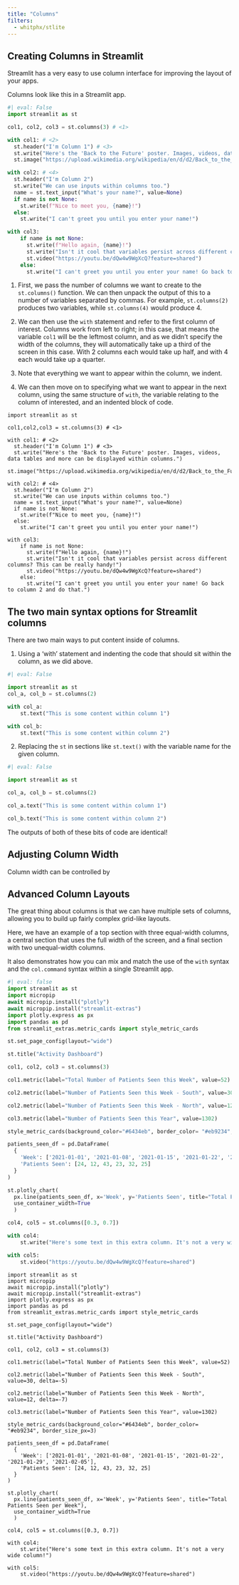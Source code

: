 ```yaml
---
title: "Columns"
filters:
  - whitphx/stlite
---
```


## Creating Columns in Streamlit

Streamlit has a very easy to use column interface for improving the layout of your apps.

Columns look like this in a Streamlit app.

```python
#| eval: False
import streamlit as st

col1, col2, col3 = st.columns(3) # <1>

with col1: # <2>
  st.header("I'm Column 1") # <3>
  st.write("Here's the 'Back to the Future' poster. Images, videos, data tables and more can be displayed within columns.")
  st.image("https://upload.wikimedia.org/wikipedia/en/d/d2/Back_to_the_Future.jpg")

with col2: # <4>
  st.header("I'm Column 2")
  st.write("We can use inputs within columns too.")
  name = st.text_input("What's your name?", value=None)
  if name is not None:
    st.write(f"Nice to meet you, {name}!")
  else:
    st.write("I can't greet you until you enter your name!")

with col3:
    if name is not None:
      st.write(f"Hello again, {name}!")
      st.write("Isn't it cool that variables persist across different columns? This can be really handy!")
      st.video("https://youtu.be/dQw4w9WgXcQ?feature=shared")
    else:
      st.write("I can't greet you until you enter your name! Go back to column 2 and do that.")

```

1. First, we pass the number of columns we want to create to the `st.columns()` function. We can then unpack the output of this to a number of variables separated by commas. For example, `st.columns(2)` produces two variables, while `st.columns(4)` would produce 4.

2. We can then use the `with` statement and refer to the first column of interest. Columns work from left to right; in this case, that means the variable `col1` will be the leftmost column, and as we didn't specify the width of the columns, they will automatically take up a third of the screen in this case. With 2 columns each would take up half, and with 4 each would take up a quarter.

3. Note that everything we want to appear within the column, we indent.

4. We can then move on to specifying what we want to appear in the next column, using the same structure of `with`, the variable relating to the column of interested, and an indented block of code.

```stlite-python
import streamlit as st

col1,col2,col3 = st.columns(3) # <1>

with col1: # <2>
  st.header("I'm Column 1") # <3>
  st.write("Here's the 'Back to the Future' poster. Images, videos, data tables and more can be displayed within columns.")
  st.image("https://upload.wikimedia.org/wikipedia/en/d/d2/Back_to_the_Future.jpg")

with col2: # <4>
  st.header("I'm Column 2")
  st.write("We can use inputs within columns too.")
  name = st.text_input("What's your name?", value=None)
  if name is not None:
    st.write(f"Nice to meet you, {name}!")
  else:
    st.write("I can't greet you until you enter your name!")

with col3:
    if name is not None:
      st.write(f"Hello again, {name}!")
      st.write("Isn't it cool that variables persist across different columns? This can be really handy!")
      st.video("https://youtu.be/dQw4w9WgXcQ?feature=shared")
    else:
      st.write("I can't greet you until you enter your name! Go back to column 2 and do that.")

```


## The two main syntax options for Streamlit columns

There are two main ways to put content inside of columns.

1) Using a 'with' statement and indenting the code that should sit within the column, as we did above.

```python
#| eval: False

import streamlit as st
col_a, col_b = st.columns(2)

with col_a:
    st.text("This is some content within column 1")

with col_b:
    st.text("This is some content within column 2")
```

2) Replacing the `st` in sections like `st.text()` with the variable name for the given column.

```python
#| eval: False

import streamlit as st

col_a, col_b = st.columns(2)

col_a.text("This is some content within column 1")

col_b.text("This is some content within column 2")
```

The outputs of both of these bits of code are identical!


## Adjusting Column Width

Column width can be controlled by


## Advanced Column Layouts

The great thing about columns is that we can have multiple sets of columns, allowing you to build up fairly complex grid-like layouts.

Here, we have an example of a top section with three equal-width columns, a central section that uses the full width of the screen, and a final section with two unequal-width columns.

It also demonstrates how you can mix and match the use of the `with` syntax and the `col.command` syntax within a single Streamlit app.

```python
#| eval: false
import streamlit as st
import micropip
await micropip.install("plotly")
await micropip.install("streamlit-extras")
import plotly.express as px
import pandas as pd
from streamlit_extras.metric_cards import style_metric_cards

st.set_page_config(layout="wide")

st.title("Activity Dashboard")

col1, col2, col3 = st.columns(3)

col1.metric(label="Total Number of Patients Seen this Week", value=52)

col2.metric(label="Number of Patients Seen this Week - South", value=30, delta=-5)

col2.metric(label="Number of Patients Seen this Week - North", value=12, delta=-7)

col3.metric(label="Number of Patients Seen this Year", value=1302)

style_metric_cards(background_color="#6434eb", border_color= "#eb9234", border_size_px=3)

patients_seen_df = pd.DataFrame(
  {
    'Week': ['2021-01-01', '2021-01-08', '2021-01-15', '2021-01-22', '2021-01-29', '2021-02-05'],
    'Patients Seen': [24, 12, 43, 23, 32, 25]
  }
)

st.plotly_chart(
  px.line(patients_seen_df, x='Week', y='Patients Seen', title="Total Patients Seen per Week"),
  use_container_width=True
  )

col4, col5 = st.columns([0.3, 0.7])

with col4:
    st.write("Here's some text in this extra column. It's not a very wide column!")

with col5:
    st.video("https://youtu.be/dQw4w9WgXcQ?feature=shared")

```

```stlite-python
import streamlit as st
import micropip
await micropip.install("plotly")
await micropip.install("streamlit-extras")
import plotly.express as px
import pandas as pd
from streamlit_extras.metric_cards import style_metric_cards

st.set_page_config(layout="wide")

st.title("Activity Dashboard")

col1, col2, col3 = st.columns(3)

col1.metric(label="Total Number of Patients Seen this Week", value=52)

col2.metric(label="Number of Patients Seen this Week - South", value=30, delta=-5)

col2.metric(label="Number of Patients Seen this Week - North", value=12, delta=-7)

col3.metric(label="Number of Patients Seen this Year", value=1302)

style_metric_cards(background_color="#6434eb", border_color= "#eb9234", border_size_px=3)

patients_seen_df = pd.DataFrame(
  {
    'Week': ['2021-01-01', '2021-01-08', '2021-01-15', '2021-01-22', '2021-01-29', '2021-02-05'],
    'Patients Seen': [24, 12, 43, 23, 32, 25]
  }
)

st.plotly_chart(
  px.line(patients_seen_df, x='Week', y='Patients Seen', title="Total Patients Seen per Week"),
  use_container_width=True
  )

col4, col5 = st.columns([0.3, 0.7])

with col4:
    st.write("Here's some text in this extra column. It's not a very wide column!")

with col5:
    st.video("https://youtu.be/dQw4w9WgXcQ?feature=shared")

```
